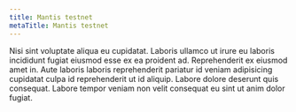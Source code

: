 ```yaml
---
title: Mantis testnet
metaTitle: Mantis testnet
---
```

Nisi sint voluptate aliqua eu cupidatat. Laboris ullamco ut irure eu laboris incididunt fugiat eiusmod esse ex ea proident ad. Reprehenderit ex eiusmod amet in. Aute laboris laboris reprehenderit pariatur id veniam adipisicing cupidatat culpa id reprehenderit ut id aliquip. Labore dolore deserunt quis consequat. Labore tempor veniam non velit consequat eu sint ut anim dolor fugiat.
